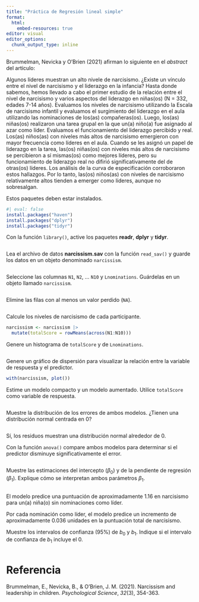 ```yaml
---
title: "Práctica de Regresión lineal simple"
format: 
  html:
    embed-resources: true
editor: visual
editor_options: 
  chunk_output_type: inline
---
```


Brummelman, Nevicka y O'Brien (2021) afirman lo siguiente en el *abstract* del artículo:

Algunos líderes muestran un alto nivele de narcisismo. ¿Existe un vínculo entre el nivel de narcisismo y el liderazgo en la infancia? Hasta donde sabemos, hemos llevado a cabo el primer estudio de la relación entre el nivel de narcisismo y varios aspectos del liderazgo en niñas(os) (N = 332, edades 7-14 años). Evaluamos los niveles de narcisismo utilizando la Escala de narcisismo infantil y evaluamos el surgimiento del liderazgo en el aula utilizando las nominaciones de los(as) compañeras(os). Luego, los(as) niñas(os) realizaron una tarea grupal en la que un(a) niño(a) fue asignado al azar como líder. Evaluamos el funcionamiento del liderazgo percibido y real. Los(as) niños(as) con niveles más altos de narcisismo emergieron con mayor frecuencia como líderes en el aula. Cuando se les asignó un papel de liderazgo en la tarea, las(os) niñas(os) con niveles más altos de narcisismo se percibieron a sí mismas(os) como mejores líderes, pero su funcionamiento de liderazgo real no difirió significativamente del de otras(os) líderes. Los análisis de la curva de especificación corroboraron estos hallazgos. Por lo tanto, las(os) niños(as) con niveles de narcisismo relativamente altos tienden a emerger como líderes, aunque no sobresalgan.

Estos paquetes deben estar instalados.

```r
#| eval: false
install.packages("haven")
install.packages("dplyr")
install.packages("tidyr")
```

Con la función `library()`, active los paquetes **readr**, **dplyr** y **tidyr**.

```r

```

Lea el archivo de datos **narcissism.sav** con la función `read_sav()` y guarde los datos en un objeto denominado `narcissism`.

```r

```

Seleccione las columnas `N1`, `N2`, ... `N10` y `Lnominations`. Guárdelas en un objeto llamado `narcissism`.

```r

```

Elimine las filas con al menos un valor perdido (`NA`).

```r

```

Calcule los niveles de narcisismo de cada participante.

```r
narcissism <- narcissism |>
  mutate(totalScore = rowMeans(across(N1:N10)))
```

Genere un histograma de `totalScore` y de `Lnominations`.

```r

```

Genere un gráfico de dispersión para visualizar la relación entre la variable de respuesta y el predictor.

```r
with(narcissism, plot())
```

Estime un modelo compacto y un modelo aumentado. Utilice `totalScore` como variable de respuesta.

```r

```

Muestre la distribución de los errores de ambos modelos. ¿Tienen una distribución normal centrada en 0?

```r

```

Sí, los residuos muestran una distribución normal alrededor de 0.

Con la función `anova()` compare ambos modelos para determinar si el predictor disminuye significativamente el error.

```r

```

Muestre las estimaciones del intercepto ($\beta_0$) y de la pendiente de regresión ($\beta_1$). Explique cómo se interpretan ambos parámetros $\beta_1$.

```r

```

El modelo predice una puntuación de aproximadamente 1.16 en narcisismo para un(a) niña(o) sin nominaciones como líder.

Por cada nominación como líder, el modelo predice un incremento de aproximadamente 0.036 unidades en la puntuación total de narcisismo.

Muestre los intervalos de confianza (95%) de $b_0$ y $b_1$. Indique si el intervalo de confianza de $b_1$ incluye el 0.

```r

```

# Referencia

Brummelman, E., Nevicka, B., & O'Brien, J. M. (2021). Narcissism and leadership in children. *Psychological Science*, *32*(3), 354-363.
